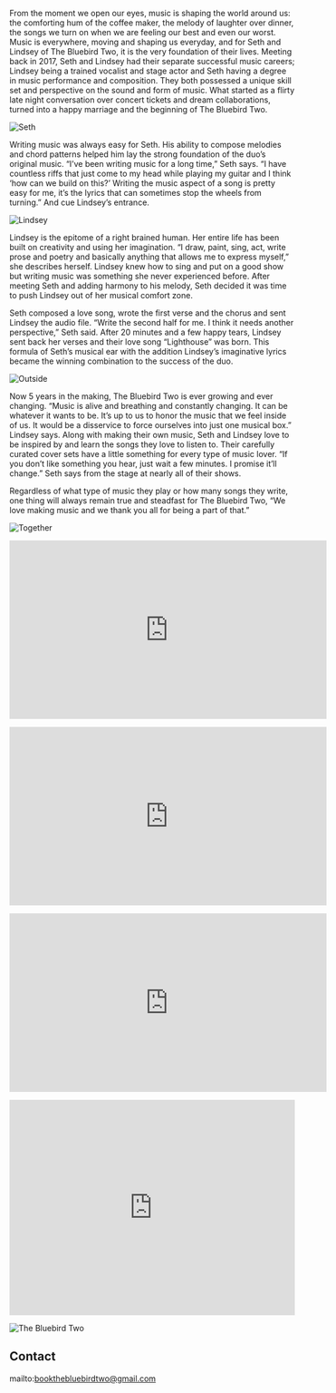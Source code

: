 <Banner />

<Container>
<p>From the moment we open our eyes, music is shaping the world around us: the comforting hum of the coffee maker, the melody of laughter over dinner, the songs we turn on when we are feeling our best and even our worst. Music is everywhere, moving and shaping us everyday, and for Seth and Lindsey of The Bluebird Two, it is the very foundation of their lives. Meeting back in 2017, Seth and Lindsey had their separate successful music careers; Lindsey being a trained vocalist and stage actor and Seth having a degree in music performance and composition. They both possessed a unique skill set and perspective on the sound and form of music. What started as a flirty late night conversation over concert tickets and dream collaborations, turned into a happy marriage and the beginning of The Bluebird Two.</p>

![Seth](https://github.com/TBT2017/starter-musician-theme/raw/211eacf2969a20009b3e92a1df3c9dab8a65b693/content/images/Website%20Seth%201.png)

<p>Writing music was always easy for Seth. His ability to compose melodies and chord patterns helped him lay the strong foundation of the duo’s original music. “I’ve been writing music for a long time,” Seth says. “I have countless riffs that just come to my head while playing my guitar and I think ‘how can we build on this?’ Writing the music aspect of a song is pretty easy for me, it’s the lyrics that can sometimes stop the wheels from turning.” And cue Lindsey’s entrance.</p>

![Lindsey](https://github.com/TBT2017/starter-musician-theme/raw/d1a2ba92271990ff1d43bd08e84648de1492cb19/content/images/Website%20Lindsey%201.png)

<p>Lindsey is the epitome of a right brained human. Her entire life has been built on creativity and using her imagination. “I draw, paint, sing, act, write prose and poetry and basically anything that allows me to express myself,” she describes herself. Lindsey knew how to sing and put on a good show but writing music was something she never experienced before. After meeting Seth and adding harmony to his melody, Seth decided it was time to push Lindsey out of her musical comfort zone.</p>

<p>Seth composed a love song, wrote the first verse and the chorus and sent Lindsey the audio file. “Write the second half for me. I think it needs another perspective,” Seth said. After 20 minutes and a few happy tears, Lindsey sent back her verses and their love song “Lighthouse” was born. This formula of Seth’s musical ear with the addition Lindsey’s imaginative lyrics became the winning combination to the success of the duo.</p>

![Outside](https://github.com/TBT2017/starter-musician-theme/raw/211eacf2969a20009b3e92a1df3c9dab8a65b693/content/images/TheBluebirdTwo-42.jpg)

<p>Now 5 years in the making, The Bluebird Two is ever growing and ever changing. “Music is alive and breathing and constantly changing. It can be whatever it wants to be. It’s up to us to honor the music that we feel inside of us. It would be a disservice to force ourselves into just one musical box.” Lindsey says. Along with making their own music, Seth and Lindsey love to be inspired by and learn the songs they love to listen to. Their carefully curated cover sets have a little something for every type of music lover. “If you don’t like something you hear, just wait a few minutes. I promise it’ll change.” Seth says from the stage at nearly all of their shows.</p> 

<p>Regardless of what type of music they play or how many songs they write, one thing will always remain true and steadfast for The Bluebird Two, “We love making music and we thank you all for being a part of that.”</p>

![Together](https://github.com/TBT2017/starter-musician-theme/raw/4b388c41af6d4cf7adc72707a8ad7da140b481fc/content/images/Website%20together%201.png)

<p className="text-center"> <iframe width="560" height="315" src="https://www.youtube.com/embed/tOEr3FwhvFs" frameborder="0" allow="accelerometer; autoplay; encrypted-media; gyroscope; picture-in-picture" allowfullscreen></iframe> </p>
 
<p className="text-center"> <iframe width="560" height="315" src="https://www.youtube.com/embed/qJDqYHeVdeg" frameborder="0" allow="accelerometer; autoplay; encrypted-media; gyroscope; picture-in-picture" allowfullscreen></iframe> </p>
 
<p className="text-center"> <iframe width="560" height="315" src="https://www.youtube.com/embed/lOdK7k4TSsI" title="YouTube video player" frameborder="0" allow="accelerometer; autoplay; clipboard-write; encrypted-media; gyroscope; picture-in-picture" allowfullscreen></iframe> </p>
 
<p className="text-center"> <iframe src="https://open.spotify.com/embed/track/4GU04mwr0WpbAYtzIQg83G" width="100%" height="380" frameBorder="0" allowtransparency="true" allow="encrypted-media"></iframe> </p>

![The Bluebird Two](https://raw.githubusercontent.com/TBT2017/starter-musician-theme/master/content/images/Copy%20of%20TBT%20design%20idea%20Final%202.png)

<Releases releases={props.releases} />

<Shows shows={props.shows} />

## Contact

<!--
  The `id="contact"` attribute below is for creating internal anchor link.
  You can remove/change it, but make sure you edit the corresponding link
  in src/gatsby-theme-musician/config/navigation.yml
  See: https://learn.freecodecamp.org/responsive-web-design/basic-html-and-html5/link-to-internal-sections-of-a-page-with-anchor-elements/
-->

<div id="contact" className="text-center">

mailto:bookthebluebirdtwo@gmail.com

</div>

</Container>
